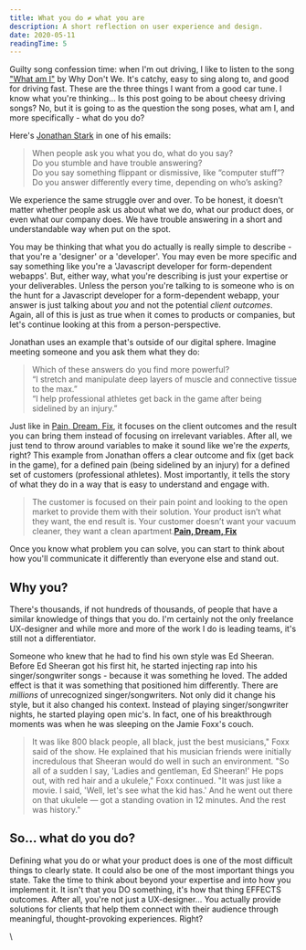 ```yaml
---
title: What you do ≠ what you are
description: A short reflection on user experience and design.
date: 2020-05-11
readingTime: 5
---
```


Guilty song confession time: when I'm out driving, I like to listen to the song ["What am I"](https://open.spotify.com/track/1HimGOB6BjOaCQYMIF1xtU?si=9dSEPrznTz-P54mXvtf9EA) by Why Don't We. It's catchy, easy to sing along to, and good for driving fast. These are the three things I want from a good car tune. I know what you're thinking... Is this post going to be about cheesy driving songs? No, but it is going to as the question the song poses, what am I, and more specifically - what do you do?

Here's [Jonathan Stark](https://jonathanstark.com/vpb) in one of his emails:

>When people ask you what you do, what do you say?<br />
Do you stumble and have trouble answering?<br />
Do you say something flippant or dismissive, like “computer stuff”?<br />
Do you answer differently every time, depending on who’s asking?

We experience the same struggle over and over. To be honest, it doesn't matter whether people ask us about what we do, what our product does, or even what our company does. We have trouble answering in a short and understandable way when put on the spot.

You may be thinking that what you do actually is really simple to describe - that you're a 'designer' or a 'developer'. You may even be more specific and say something like you're a 'Javascript developer for form-dependent webapps'. But, either way, what you're describing is just your expertise or your deliverables. Unless the person you're talking to is someone who is on the hunt for a Javascript developer for a form-dependent webapp, your answer is just talking about *you* and not the potential *client outcomes*. Again, all of this is just as true when it comes to products or companies, but let's continue looking at this from a person-perspective.

Jonathan uses an example that's outside of our digital sphere. Imagine meeting someone and you ask them what they do:

>Which of these answers do you find more powerful?<br />
“I stretch and manipulate deep layers of muscle and connective tissue to the max.”</br>
“I help professional athletes get back in the game after being sidelined by an injury.”

Just like in [Pain, Dream, Fix](/understanding-pain-dream-fix/), it focuses on the client outcomes and the result you can bring them instead of focusing on irrelevant variables. After all, we just tend to throw around variables to make it sound like we're the *experts,* right? This example from Jonathan offers a clear outcome and fix (get back in the game), for a defined pain (being sidelined by an injury) for a defined set of customers (professional athletes). Most importantly, it tells the story of what they do in a way that is easy to understand and engage with.

>The customer is focused on their pain point and looking to the open market to provide them with their solution. Your product isn’t what they want, the end result is. Your customer doesn’t want your vacuum cleaner, they want a clean apartment.**[Pain, Dream, Fix](/understanding-pain-dream-fix/)**

Once you know what problem you can solve, you can start to think about how you'll  communicate it differently than everyone else and stand out.

## Why you?

There's thousands, if not hundreds of thousands, of people that have a similar knowledge of things that you do. I'm certainly not the only freelance UX-designer and while more and more of the work I do is leading teams, it's still not a differentiator.

Someone who knew that he had to find his own style was Ed Sheeran. Before Ed Sheeran got his first hit, he started injecting rap into his singer/songwriter songs - because it was something he loved. The added effect is that it was something that positioned him differently. There are *millions* of unrecognized singer/songwriters. Not only did it change his style, but it also changed his context. Instead of playing singer/songwriter nights, he started playing open mic's. In fact, one of his breakthrough moments was when he was sleeping on the Jamie Foxx's couch.

>It was like 800 black people, all black, just the best musicians," Foxx said of the show. He explained that his musician friends were initially incredulous that Sheeran would do well in such an environment.
"So all of a sudden I say, 'Ladies and gentleman, Ed Sheeran!' He pops out, with red hair and a ukulele," Foxx continued. "It was just like a movie. I said, 'Well, let's see what the kid has.' And he went out there on that ukulele — got a standing ovation in 12 minutes. And the rest was history."

## So... what do you do?

Defining what you do or what your product does is one of the most difficult things to clearly state. It could also be one of the most important things you state. Take the time to think about beyond your expertise and into how you implement it. It isn't that you DO something, it's how that thing EFFECTS outcomes. After all, you're not just a UX-designer... You actually provide solutions for clients that help them connect with their audience through meaningful, thought-provoking experiences. Right?

\